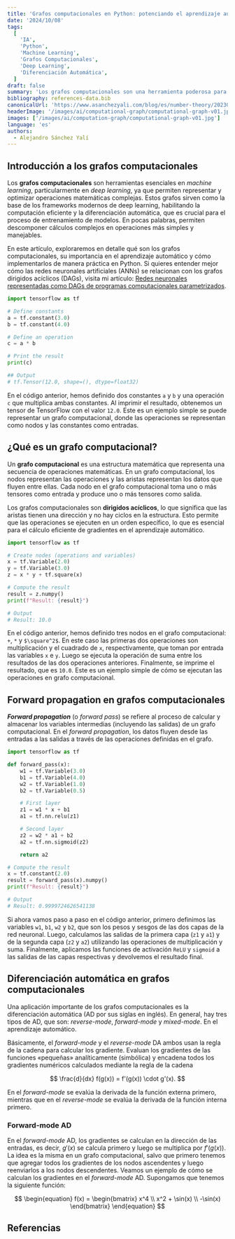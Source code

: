 ```yaml
---
title: 'Grafos computacionales en Python: potenciando el aprendizaje automático'
date: '2024/10/08'
tags:
  [
    'IA',
    'Python',
    'Machine Learning',
    'Grafos Computacionales',
    'Deep Learning',
    'Diferenciación Automática',
  ]
draft: false
summary: 'Los grafos computacionales son una herramienta poderosa para el aprendizaje automático. En este artículo, aprenderás cómo usarlos en Python para mejorar tus modelos de aprendizaje automático.'
bibliography: references-data.bib
canonicalUrl: 'https://www.asanchezyali.com/blog/es/number-theory/20230108DivisionAlgorithm'
headerImage: '/images/ai/computational-graph/computational-graph-v01.jpg'
images: ['/images/ai/computation-graph/computational-graph-v01.jpg']
language: 'es'
authors:
  - Alejandro Sánchez Yalí
---
```


## Introducción a los grafos computacionales

Los **grafos computacionales** son herramientas esenciales en _machine learning_, particularmente en _deep learning_, ya que permiten representar y optimizar operaciones matemáticas complejas. Estos grafos sirven como la base de los frameworks modernos de deep learning, habilitando la computación eficiente y la diferenciación automática, que es crucial para el proceso de entrenamiento de modelos. En pocas palabras, permiten descomponer cálculos complejos en operaciones más simples y manejables.

En este artículo, exploraremos en detalle qué son los grafos computacionales, su importancia en el aprendizaje
automático y cómo implementarlos de manera práctica en Python. Si quieres entender mejor cómo las redes neuronales
artificiales (ANNs) se relacionan con los grafos dirigidos acíclicos (DAGs), visita mi artículo: [Redes neuronales representadas como DAGs de programas computacionales parametrizados](https://www.asanchezyali.com/blog/es/differentiable-programming/20240923DifferentiablePrograms).

```python showLineNumbers
import tensorflow as tf

# Define constants
a = tf.constant(3.0)
b = tf.constant(4.0)

# Define an operation
c = a * b

# Print the result
print(c)

## Output
# tf.Tensor(12.0, shape=(), dtype=float32)
```

En el código anterior, hemos definido dos constantes `a` y `b` y una operación `c` que multiplica ambas constantes. Al
imprimir el resultado, obtenemos un tensor de TensorFlow con el valor `12.0`. Este es un ejemplo simple se puede
representar un grafo
computacional, donde las operaciones se representan como nodos y las constantes como entradas.

## ¿Qué es un grafo computacional?

Un **grafo computacional** es una estructura matemática que representa una secuencia de operaciones matemáticas. En un
grafo computacional, los nodos representan las operaciones y las aristas representan los datos que fluyen entre ellas.
Cada nodo en el grafo computacional toma uno o más tensores como entrada y produce uno o más tensores como salida.

Los grafos computacionales son **dirigidos acíclicos**, lo que significa que las aristas tienen una dirección y no hay
ciclos en la estructura. Esto permite que las operaciones se ejecuten en un orden específico, lo que es esencial para
el cálculo eficiente de gradientes en el aprendizaje automático.

```python showLineNumbers
import tensorflow as tf

# Create nodes (operations and variables)
x = tf.Variable(2.0)
y = tf.Variable(3.0)
z = x * y + tf.square(x)

# Compute the result
result = z.numpy()
print(f"Result: {result}")

# Output
# Result: 10.0
```

En el código anterior, hemos definido tres nodos en el grafo computacional: `+`, `*` y `$\square^2$`. En este caso las
primeras dos operaciones son multiplicación y el cuadrado de `x`, respectivamente, que toman por entrada las variables
`x` e `y`. Luego se ejecuta la operación de suma entre los resultados de las dos operaciones anteriores. Finalmente, se
imprime el resultado, que es `10.0`. Este es un ejemplo simple de cómo se ejecutan las operaciones en grafo computacional.

## Forward propagation en grafos computacionales

_**Forward propagation**_ (o _forward pass_) se refiere al proceso de calcular y almacenar los variables intermedias
(incluyendo las salidas) de un grafo computacional. En el _forward propagation_, los datos fluyen desde las entradas a
las salidas a través de las operaciones definidas en el grafo.

```python showLineNumbers
import tensorflow as tf

def forward_pass(x):
    w1 = tf.Variable(3.0)
    b1 = tf.Variable(4.0)
    w2 = tf.Variable(1.0)
    b2 = tf.Variable(0.5)

    # First layer
    z1 = w1 * x + b1
    a1 = tf.nn.relu(z1)

    # Second layer
    z2 = w2 * a1 + b2
    a2 = tf.nn.sigmoid(z2)

    return a2

# Compute the result
x = tf.constant(2.0)
result = forward_pass(x).numpy()
print(f"Result: {result}")

# Output
# Result: 0.9999724626541138
```

Si ahora vamos paso a paso en el código anterior, primero definimos las variables `w1`, `b1`, `w2` y `b2`, que son los
pesos y sesgos de las dos capas de la red neuronal. Luego, calculamos las salidas de la primera capa (`z1` y `a1`) y de
la segunda capa (`z2` y `a2`) utilizando las operaciones de multiplicación y suma. Finalmente, aplicamos las funciones
de activación `ReLU` y `sigmoid` a las salidas de las capas respectivas y devolvemos el resultado final.

## Diferenciación automática en grafos computacionales

Una aplicación importante de los grafos computacionales es la diferenciación automática (AD por sus siglas en inglés).
En general, hay tres tipos de AD, que son: _reverse-mode_, _forward-mode_ y _mixed-mode_. En el aprendizaje automático.

Básicamente, el _forward-mode_ y el _reverse-mode_ DA ambos usan la regla de la cadena para calcular los gradiente.
Evaluan los gradientes de las funciones «pequeñas» analíticamente (simbólica) y encadena todos los gradientes numéricos
calculados mediante la regla de la cadena

$$
\frac{d}{dx} f(g(x)) = f'(g(x)) \cdot g'(x).
$$

En el _forward-mode_ se evalúa la derivada de la función externa primero, mientras que en el _reverse-mode_ se evalúa la derivada de la función interna primero.

### Forward-mode AD

En el _forward-mode_ AD, los gradientes se calculan en la dirección de las entradas, es decir, $g'(x)$ se calcula
primero y luego se multiplica por $f'(g(x))$. La idea es la misma en un grafo computacional, salvo que primero tenemos
que agregar todos los gradientes de los nodos ascendentes y luego reenviarlos a los nodos descendentes. Veamos un
ejemplo de cómo se calculan los gradientes en el _forward-mode_ AD. Supongamos que tenemos la siguiente función:

$$
\begin{equation}
f(x) = \begin{bmatrix} x^4 \\ x^2 + \sin(x) \\ -\sin(x) \end{bmatrix}
\end{equation}
$$

## Referencias

<Reference
  type="image"
  url="https://unsplash.com/photos/a-blue-abstract-background-with-lines-and-dots-pREq0ns_p_E"
  text="Conny Schneider. 2023. Unsplash"
/>

<Reference
  type="web"
  url="https://www.tensorflow.org/guide/intro_to_graphs"
  text="TensorFlow. 2023. Introduction to graphs and tf.function"
/>

<Reference
  type="web"
  url="https://www.geeksforgeeks.org/how-to-form-graphs-in-tensorflow/"
  text="GeeksforGeeks. 2024. How to form graphs in TensorFlow"
/>

<Reference
  type="youtube"
  url="https://www.youtube.com/watch?v=hM74RH82LyI"
  text="Neural Networks 6 Computation Graphs and Backward Differentiation"
/>

<Reference
  type="web"
  url="https://colah.github.io/posts/2015-08-Backprop/"
  text="Colah's Blog. 2015. Calculus on Computational Graphs: Backpropagation"
/>

<Reference
  type="web"
  url="https://kailaix.github.io/ADCME.jl/latest/tu_whatis/"
  text="ADCME. 2023. What is ADCME? Computational Graph, Automatic Differentiation, and TensorFlor"
/>

<Reference
  type="web"
  url="https://www.youtube.com/watch?v=r9_5dxtDTOk"
  text="MIT Open Course Ware. 2013. Matrix Calculus For Machine Learning And Beyond, IAP 2023"
/>

<Reference
  type="github"
  url="https://github.com/xbeat/Machine-Learning/blob/main/Computational%20Graphs%20for%20Machine%20Learning%20in%20Python.md"
  text="Giuseppe Canale. 2024. Computational Graphs for Machine Learning in Python"
/>
